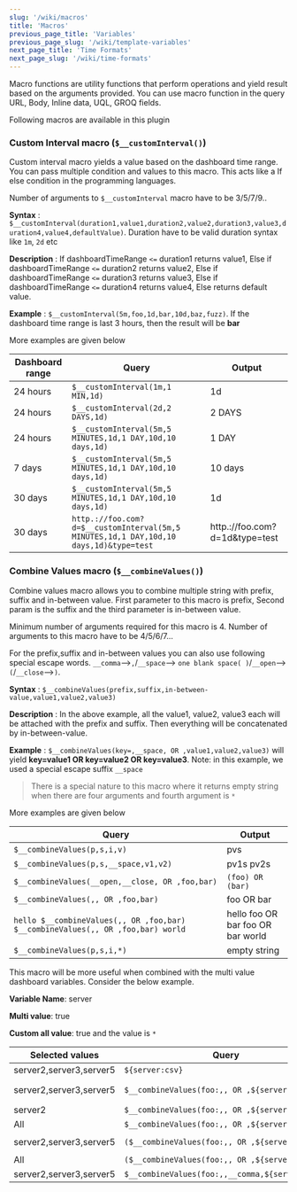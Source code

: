 ```yaml
---
slug: '/wiki/macros'
title: 'Macros'
previous_page_title: 'Variables'
previous_page_slug: '/wiki/template-variables'
next_page_title: 'Time Formats'
next_page_slug: '/wiki/time-formats'
---
```


Macro functions are utility functions that perform operations and yield result based on the arguments provided. You can use macro function in the query URL, Body, Inline data, UQL, GROQ fields.

Following macros are available in this plugin

### Custom Interval macro (`$__customInterval()`)

Custom interval macro yields a value based on the dashboard time range. You can pass multiple condition and values to this macro. This acts like a If else condition in the programming languages.

Number of arguments to `$__customInterval` macro have to be 3/5/7/9..

**Syntax** : `$__customInterval(duration1,value1,duration2,value2,duration3,value3,duration4,value4,defaultValue)`. Duration have to be valid duration syntax like `1m`, `2d` etc

**Description** : If dashboardTimeRange `<=` duration1 returns value1, Else if dashboardTimeRange `<=` duration2 returns value2, Else if dashboardTimeRange `<=` duration3 returns value3, Else if dashboardTimeRange `<=` duration4 returns value4, Else returns default value.

**Example** : `$__customInterval(5m,foo,1d,bar,10d,baz,fuzz)`. If the dashboard time range is last 3 hours, then the result will be **bar**

More examples are given below

| Dashboard range | Query                                                                                 | Output                         |
| --------------- | ------------------------------------------------------------------------------------- | ------------------------------ |
| 24 hours        | `$__customInterval(1m,1 MIN,1d)`                                                      | 1d                             |
| 24 hours        | `$__customInterval(2d,2 DAYS,1d)`                                                     | 2 DAYS                         |
| 24 hours        | `$__customInterval(5m,5 MINUTES,1d,1 DAY,10d,10 days,1d)`                             | 1 DAY                          |
| 7 days          | `$__customInterval(5m,5 MINUTES,1d,1 DAY,10d,10 days,1d)`                             | 10 days                        |
| 30 days         | `$__customInterval(5m,5 MINUTES,1d,1 DAY,10d,10 days,1d)`                             | 1d                             |
| 30 days         | `http.://foo.com?d=$__customInterval(5m,5 MINUTES,1d,1 DAY,10d,10 days,1d)&type=test` | http.://foo.com?d=1d&type=test |

### Combine Values macro (`$__combineValues()`)

Combine values macro allows you to combine multiple string with prefix, suffix and in-between value. First parameter to this macro is prefix, Second param is the suffix and the third parameter is in-between value.

Minimum number of arguments required for this macro is 4. Number of arguments to this macro have to be 4/5/6/7...

For the prefix,suffix and in-between values you can also use following special escape words. `__comma`-->`,`/`__space`--> `one blank space( )`/`__open`-->`(`/`__close`-->`)`.

**Syntax** : `$__combineValues(prefix,suffix,in-between-value,value1,value2,value3)`

**Description** : In the above example, all the value1, value2, value3 each will be attached with the prefix and suffix. Then everything will be concatenated by in-between-value.

**Example** : `$__combineValues(key=,__space, OR ,value1,value2,value3)` will yield **key=value1 OR key=value2 OR key=value3**. Note: in this example, we used a special escape suffix `__space`

> There is a special nature to this macro where it returns empty string when there are four arguments and fourth argument is `*`

More examples are given below

| Query                                                                           | Output                            |
| ------------------------------------------------------------------------------- | --------------------------------- |
| `$__combineValues(p,s,i,v)`                                                     | pvs                               |
| `$__combineValues(p,s,__space,v1,v2)`                                           | pv1s pv2s                         |
| `$__combineValues(__open,__close, OR ,foo,bar)`                                 | `(foo) OR (bar)`                  |
| `$__combineValues(,, OR ,foo,bar)`                                              | foo OR bar                        |
| `hello $__combineValues(,, OR ,foo,bar) $__combineValues(,, OR ,foo,bar) world` | hello foo OR bar foo OR bar world |
| `$__combineValues(p,s,i,*)`                                                     | empty string                      |

This macro will be more useful when combined with the multi value dashboard variables. Consider the below example.

**Variable Name**: server

**Multi value**: true

**Custom all value**: true and the value is `*`

| Selected values         | Query                                           | Output                                        |
| ----------------------- | ----------------------------------------------- | --------------------------------------------- |
| server2,server3,server5 | `${server:csv}`                                 | server2,server3,server5                       |
| server2,server3,server5 | `$__combineValues(foo:,, OR ,${server:csv})`    | foo:server2 OR foo:server3 OR foo:server5     |
| server2                 | `$__combineValues(foo:,, OR ,${server:csv})`    | foo:server2                                   |
| All                     | `$__combineValues(foo:,, OR ,${server:csv})`    | empty string                                  |
| server2,server3,server5 | `($__combineValues(foo:,, OR ,${server:csv}))`  | `(foo:server2 OR foo:server3 OR foo:server5)` |
| All                     | `($__combineValues(foo:,, OR ,${server:csv}))`  | `()`                                          |
| server2,server3,server5 | `$__combineValues(foo:,,__comma,${server:csv})` | foo:server2,foo:server3,foo:server5           |
